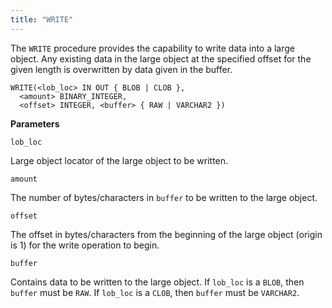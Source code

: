 ```yaml
---
title: "WRITE"
---
```


The `WRITE` procedure provides the capability to write data into a large object. Any existing data in the large object at the specified offset for the given length is overwritten by data given in the buffer.

```text
WRITE(<lob_loc> IN OUT { BLOB | CLOB },
  <amount> BINARY_INTEGER,
  <offset> INTEGER, <buffer> { RAW | VARCHAR2 })
```

**Parameters**

`lob_loc`

 Large object locator of the large object to be written.

`amount`

 The number of bytes/characters in `buffer` to be written to the large object.

`offset`

 The offset in bytes/characters from the beginning of the large object (origin is 1) for the write operation to begin.

`buffer`

 Contains data to be written to the large object. If `lob_loc` is a `BLOB`, then `buffer` must be `RAW`. If `lob_loc` is a `CLOB`, then `buffer` must be `VARCHAR2`.

